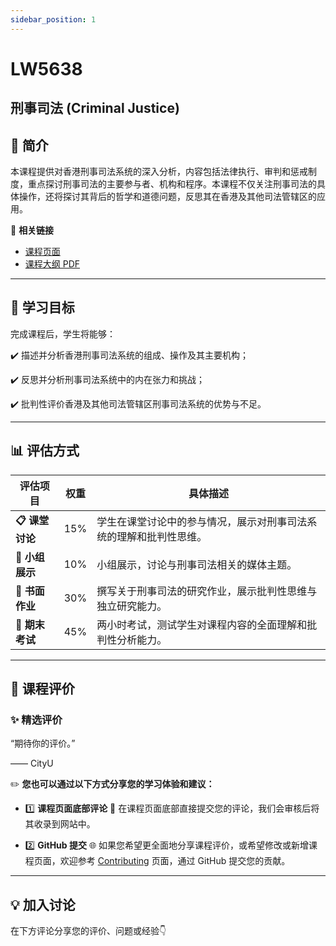 ```yaml
---
sidebar_position: 1
---
```


# LW5638
## 刑事司法 (Criminal Justice)

## **📘 简介**
本课程提供对香港刑事司法系统的深入分析，内容包括法律执行、审判和惩戒制度，重点探讨刑事司法的主要参与者、机构和程序。本课程不仅关注刑事司法的具体操作，还将探讨其背后的哲学和道德问题，反思其在香港及其他司法管辖区的应用。

🔗 **相关链接**
- [课程页面](https://www.cityu.edu.hk/catalogue/pg/202425/course/LW5638.htm)
- [课程大纲 PDF](https://www.cityu.edu.hk/catalogue/pg/202425/course/LW5638.pdf)

---

## **🎯 学习目标**

完成课程后，学生将能够：

✔️ 描述并分析香港刑事司法系统的组成、操作及其主要机构；

✔️ 反思并分析刑事司法系统中的内在张力和挑战；

✔️ 批判性评价香港及其他司法管辖区刑事司法系统的优势与不足。

---

## **📊 评估方式**

| **评估项目**         | **权重** | **具体描述**                                                                                       |
|---------------------|---------|---------------------------------------------------------------------------------------------------|
| **📋 课堂讨论**       | 15%     | 学生在课堂讨论中的参与情况，展示对刑事司法系统的理解和批判性思维。                                   |
| **📂 小组展示**       | 10%     | 小组展示，讨论与刑事司法相关的媒体主题。                                                           |
| **📂 书面作业**       | 30%     | 撰写关于刑事司法的研究作业，展示批判性思维与独立研究能力。                                             |
| **📂 期末考试**       | 45%     | 两小时考试，测试学生对课程内容的全面理解和批判性分析能力。                                            |

---

## **💬 课程评价**

### ✨ **精选评价**
<div className={commentStyles.commentBox}>
    <p className={commentStyles.commentText}>
        “期待你的评价。”
    </p>
    <p className={commentStyles.commentAuthor}>—— CityU</p>
</div>

✏️ **您也可以通过以下方式分享您的学习体验和建议：**

- 1️⃣ **课程页面底部评论**
💬 在课程页面底部直接提交您的评论，我们会审核后将其收录到网站中。

- 2️⃣ **GitHub 提交**
🌐 如果您希望更全面地分享课程评价，或希望修改或新增课程页面，欢迎参考 [Contributing](/contributing) 页面，通过 GitHub 提交您的贡献。

---

## **💡 加入讨论**

在下方评论分享您的评价、问题或经验👇
<Utterances />
